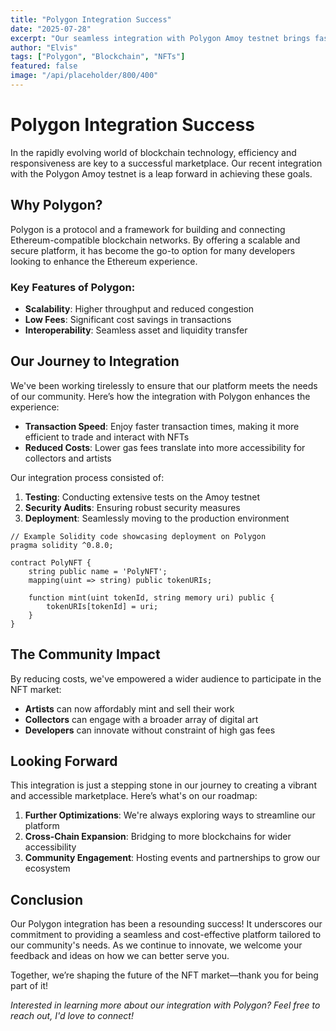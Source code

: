 ```yaml
---
title: "Polygon Integration Success"
date: "2025-07-28"
excerpt: "Our seamless integration with Polygon Amoy testnet brings faster transactions and lower fees to the NFT ecosystem."
author: "Elvis"
tags: ["Polygon", "Blockchain", "NFTs"]
featured: false
image: "/api/placeholder/800/400"
---
```


# Polygon Integration Success

In the rapidly evolving world of blockchain technology, efficiency and responsiveness are key to a successful marketplace. Our recent integration with the Polygon Amoy testnet is a leap forward in achieving these goals.

## Why Polygon?

Polygon is a protocol and a framework for building and connecting Ethereum-compatible blockchain networks. By offering a scalable and secure platform, it has become the go-to option for many developers looking to enhance the Ethereum experience.

### Key Features of Polygon:

- **Scalability**: Higher throughput and reduced congestion
- **Low Fees**: Significant cost savings in transactions
- **Interoperability**: Seamless asset and liquidity transfer

## Our Journey to Integration

We've been working tirelessly to ensure that our platform meets the needs of our community. Here’s how the integration with Polygon enhances the experience:

- **Transaction Speed**: Enjoy faster transaction times, making it more efficient to trade and interact with NFTs
- **Reduced Costs**: Lower gas fees translate into more accessibility for collectors and artists
 
Our integration process consisted of:

1. **Testing**: Conducting extensive tests on the Amoy testnet
2. **Security Audits**: Ensuring robust security measures
3. **Deployment**: Seamlessly moving to the production environment

```solidity
// Example Solidity code showcasing deployment on Polygon
pragma solidity ^0.8.0;

contract PolyNFT {
    string public name = 'PolyNFT';
    mapping(uint => string) public tokenURIs;
    
    function mint(uint tokenId, string memory uri) public {
        tokenURIs[tokenId] = uri;
    }
}
```

## The Community Impact

By reducing costs, we've empowered a wider audience to participate in the NFT market:

- **Artists** can now affordably mint and sell their work
- **Collectors** can engage with a broader array of digital art
- **Developers** can innovate without constraint of high gas fees

## Looking Forward

This integration is just a stepping stone in our journey to creating a vibrant and accessible marketplace. Here’s what's on our roadmap:

1. **Further Optimizations**: We're always exploring ways to streamline our platform
2. **Cross-Chain Expansion**: Bridging to more blockchains for wider accessibility
3. **Community Engagement**: Hosting events and partnerships to grow our ecosystem

## Conclusion

Our Polygon integration has been a resounding success! It underscores our commitment to providing a seamless and cost-effective platform tailored to our community's needs. As we continue to innovate, we welcome your feedback and ideas on how we can better serve you.

Together, we’re shaping the future of the NFT market—thank you for being part of it!

*Interested in learning more about our integration with Polygon? Feel free to reach out, I'd love to connect!*
